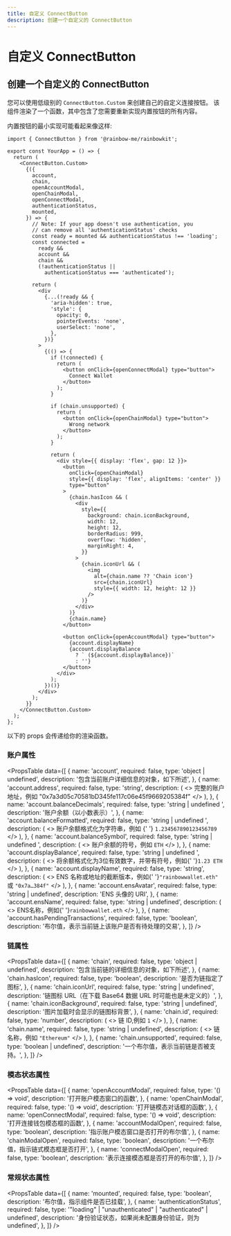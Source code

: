 ```yaml
---
title: 自定义 ConnectButton
description: 创建一个自定义的 ConnectButton
---
```


# 自定义 ConnectButton

## 创建一个自定义的 ConnectButton

您可以使用低级别的 `ConnectButton.Custom` 来创建自己的自定义连接按钮。 该组件渲染了一个函数，其中包含了您需要重新实现内置按钮的所有内容。

内置按钮的最小实现可能看起来像这样:

```tsx
import { ConnectButton } from '@rainbow-me/rainbowkit';

export const YourApp = () => {
  return (
    <ConnectButton.Custom>
      {({
        account,
        chain,
        openAccountModal,
        openChainModal,
        openConnectModal,
        authenticationStatus,
        mounted,
      }) => {
        // Note: If your app doesn't use authentication, you
        // can remove all 'authenticationStatus' checks
        const ready = mounted && authenticationStatus !== 'loading';
        const connected =
          ready &&
          account &&
          chain &&
          (!authenticationStatus ||
            authenticationStatus === 'authenticated');

        return (
          <div
            {...(!ready && {
              'aria-hidden': true,
              'style': {
                opacity: 0,
                pointerEvents: 'none',
                userSelect: 'none',
              },
            })}
          >
            {(() => {
              if (!connected) {
                return (
                  <button onClick={openConnectModal} type="button">
                    Connect Wallet
                  </button>
                );
              }

              if (chain.unsupported) {
                return (
                  <button onClick={openChainModal} type="button">
                    Wrong network
                  </button>
                );
              }

              return (
                <div style={{ display: 'flex', gap: 12 }}>
                  <button
                    onClick={openChainModal}
                    style={{ display: 'flex', alignItems: 'center' }}
                    type="button"
                  >
                    {chain.hasIcon && (
                      <div
                        style={{
                          background: chain.iconBackground,
                          width: 12,
                          height: 12,
                          borderRadius: 999,
                          overflow: 'hidden',
                          marginRight: 4,
                        }}
                      >
                        {chain.iconUrl && (
                          <img
                            alt={chain.name ?? 'Chain icon'}
                            src={chain.iconUrl}
                            style={{ width: 12, height: 12 }}
                          />
                        )}
                      </div>
                    )}
                    {chain.name}
                  </button>

                  <button onClick={openAccountModal} type="button">
                    {account.displayName}
                    {account.displayBalance
                      ? ` (${account.displayBalance})`
                      : ''}
                  </button>
                </div>
              );
            })()}
          </div>
        );
      }}
    </ConnectButton.Custom>
  );
};
```

以下的 props 会传递给你的渲染函数。

### 账户属性

<PropsTable
    data={[
        {
            name: 'account',
            required: false,
            type: 'object | undefined',
            description:
                '包含当前账户详细信息的对象，如下所述',
        },
        {
            name: 'account.address',
            required: false,
            type: 'string',
            description: (
                <>
                    完整的账户地址，例如 "0x7a3d05c70581bD345fe117c06e45f9669205384f"
                </>
            ),
        },
        {
            name: 'account.balanceDecimals',
            required: false,
            type: 'string | undefined	',
            description: '账户余额（以小数表示）',
        },
        {
            name: 'account.balanceFormatted',
            required: false,
            type: 'string | undefined	',
            description: (
                <>
                    账户余额格式化为字符串，例如 {' '}
                    <code>1.234567890123456789</code>
                </>
            ),
        },
        {
            name: 'account.balanceSymbol',
            required: false,
            type: 'string | undefined	',
            description: (
                <>
                    账户余额的符号，例如 <code>ETH</code>
                </>
            ),
        },
        {
            name: 'account.displayBalance',
            required: false,
            type: 'string | undefined	',
            description: (
                <>
                    将余额格式化为3位有效数字，并带有符号，例如{' '}<code>1.23 ETH</code>
                </>
            ),
        },
        {
            name: 'account.displayName',
            required: false,
            type: 'string',
            description: (
                <>
                    ENS 名称或地址的截断版本，例如{' '}<code>"rainbowwallet.eth"</code> 或 <code>"0x7a…384f"</code>
                </>
            ),
        },
        {
            name: 'account.ensAvatar',
            required: false,
            type: 'string	| undefined',
            description: 'ENS 头像的 URI',
        },
        {
            name: 'account.ensName',
            required: false,
            type: 'string	| undefined',
            description: (
                <>
                    ENS名称，例如{' '}<code>rainbowwallet.eth</code>
                </>
            ),
        },
        {
            name: 'account.hasPendingTransactions',
            required: false,
            type: 'boolean',
            description:
                '布尔值，表示当前链上该账户是否有待处理的交易',
        },
    ]}
/>

### 链属性

<PropsTable
    data={[
        {
            name: 'chain',
            required: false,
            type: 'object | undefined',
            description:
                '包含当前链的详细信息的对象，如下所述',
        },
        {
            name: 'chain.hasIcon',
            required: false,
            type: 'boolean',
            description: '是否为链指定了图标',
        },
        {
            name: 'chain.iconUrl',
            required: false,
            type: 'string | undefined',
            description:
                '链图标 URL（在下载 Base64 数据 URL 时可能也是未定义的）',
        },
        {
            name: 'chain.iconBackground',
            required: false,
            type: 'string | undefined',
            description:
                '图片加载时会显示的链图标背景',
        },
        {
            name: 'chain.id',
            required: false,
            type: 'number',
            description: (
                <>
                    链 ID,例如 <code>1</code>
                </>
            ),
        },
        {
            name: 'chain.name',
            required: false,
            type: 'string | undefined',
            description: (
                <>
                    链名称，例如 <code>"Ethereum"</code>
                </>
            ),
        },
        {
            name: 'chain.unsupported',
            required: false,
            type: 'boolean | undefined',
            description:
                '一个布尔值，表示当前链是否被支持。',
        },
    ]}
/>

### 模态状态属性

<PropsTable
    data={[
        {
            name: 'openAccountModal',
            required: false,
            type: '() => void',
            description: '打开账户模态窗口的函数',
        },
        {
            name: 'openChainModal',
            required: false,
            type: '() => void',
            description: '打开链模态对话框的函数',
        },
        {
            name: 'openConnectModal',
            required: false,
            type: '() => void',
            description: '打开连接钱包模态框的函数',
        },
        {
            name: 'accountModalOpen',
            required: false,
            type: 'boolean',
            description:
                '指示账户模态窗口是否打开的布尔值',
        },
        {
            name: 'chainModalOpen',
            required: false,
            type: 'boolean',
            description: '一个布尔值，指示链式模态框是否打开',
        },
        {
            name: 'connectModalOpen',
            required: false,
            type: 'boolean',
            description:
                '表示连接模态框是否打开的布尔值',
        },
    ]}
/>

### 常规状态属性

<PropsTable
    data={[
        {
            name: 'mounted',
            required: false,
            type: 'boolean',
            description:
                '布尔值，指示组件是否已挂载',
        },
        {
            name: 'authenticationStatus',
            required: false,
            type: '"loading" | "unauthenticated" | "authenticated" | undefined',
            description:
                '身份验证状态，如果尚未配置身份验证，则为 undefined',
        },
    ]}
/>

